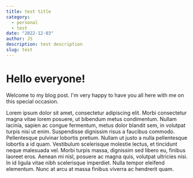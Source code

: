 ```yaml
---
title: test title
category:
  - personal
  - test
date: "2022-12-03"
author: JS
description: test description
slug: test
---
```


# Hello everyone!

Welcome to my blog post. I'm very happy to have you all here with me on this special occasion.

Lorem ipsum dolor sit amet, consectetur adipiscing elit. Morbi consectetur magna vitae lorem posuere, ut bibendum metus condimentum. Nullam lacinia, sapien ac congue fermentum, metus dolor blandit sem, in volutpat turpis nisi ut enim. Suspendisse dignissim risus a faucibus commodo. Pellentesque pulvinar lobortis pretium. Nullam ut justo a nulla pellentesque lobortis a id quam. Vestibulum scelerisque molestie lectus, et tincidunt neque malesuada vel. Morbi turpis massa, dignissim sed libero eu, finibus laoreet eros. Aenean mi nisl, posuere ac magna quis, volutpat ultricies nisi. In id ligula vitae nibh scelerisque imperdiet. Nulla tempor eleifend elementum. Nunc at arcu at massa finibus viverra ac hendrerit quam.
